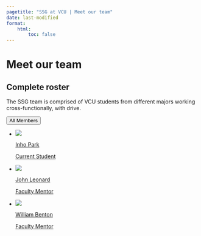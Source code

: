 ---
pagetitle: "SSG at VCU | Meet our team"
date: last-modified
format:
    html:
        toc: false
---
                   
# Meet our team {.section-header}
                   
## Complete roster {.bigmargin-bottom}

::: {.members-category-desc}

::: {.desc}
                   
The SSG team is comprised of VCU students from different majors
working cross-functionally, with drive.
                   
:::

::: {.filter-control}

<button class="small-btn active">All Members</button>

:::

:::


::: {.members-card-wrap}

<ul>
                   


<li>
<a class="members-card" href="./parki2.qmd">
<div class="card-shadow"></div>
<div class="info-wrap">
<div class="members-pic">
![](../assets/parki2.png)
</div>
<div class="members-profile">
<div class="name">
Inho Park
</div>
<div class="major">
Current Student
</div>
</div>
</div>
</a>
</li>




<li>
<a class="members-card" href="./jdleonard.qmd">
<div class="card-shadow"></div>
<div class="info-wrap">
<div class="members-pic">
![](../assets/jdleonard-2.jpg)
</div>
<div class="members-profile">
<div class="name">
John Leonard
</div>
<div class="major">
Faculty Mentor
</div>
</div>
</div>
</a>
</li>




<li>
<a class="members-card" href="./wbenton.qmd">
<div class="card-shadow"></div>
<div class="info-wrap">
<div class="members-pic">
![](../assets/wbenton.jpg)
</div>
<div class="members-profile">
<div class="name">
William Benton
</div>
<div class="major">
Faculty Mentor
</div>
</div>
</div>
</a>
</li>



</ul>

:::
                   
